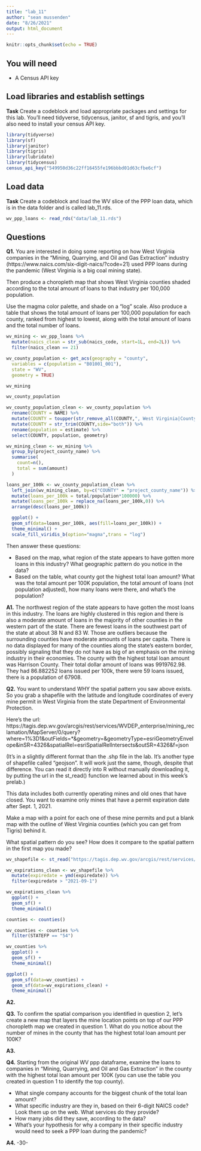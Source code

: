 ```yaml
---
title: "lab_11"
author: "sean mussenden"
date: "8/26/2021"
output: html_document
---
```


```r
knitr::opts_chunk$set(echo = TRUE)
```

## You will need

* A Census API key

## Load libraries and establish settings

**Task** Create a codeblock and load appropriate packages and settings for this lab. You'll need tidyverse, tidycensus, janitor, sf and tigris, and you'll also need to install your census API key.

```r
library(tidyverse)
library(sf)
library(janitor)
library(tigris)
library(lubridate)
library(tidycensus)
census_api_key("549950d36c22ff16455fe196bbbd01d63cfbe6cf")
```

## Load data

**Task** Create a codeblock and load the WV slice of the PPP loan data, which is in the data folder and is called lab_11.rds.

```r
wv_ppp_loans <- read_rds("data/lab_11.rds")

```

## Questions

**Q1.** You are interested in doing some reporting on how West Virginia companies in the "Mining, Quarrying, and Oil and Gas Extraction" industry (https://www.naics.com/six-digit-naics/?code=21) used PPP loans during the pandemic (West Virginia is a big coal mining state).  

Then produce a choropleth map that shows West Virginia counties shaded according to the total amount of loans to that industry per 100,000 population.

Use the magma color palette, and shade on a "log" scale. Also produce a table that shows the total amount of loans per 100,000 population for each county, ranked from highest to lowest, along with the total amount of loans and the total number of loans.

```r
wv_mining <- wv_ppp_loans %>%
  mutate(naics_clean = str_sub(naics_code, start=1L, end=2L)) %>%
  filter(naics_clean == 21)

wv_county_population <- get_acs(geography = "county", 
  variables = c(population = "B01001_001"), 
  state = "WV",
  geometry = TRUE)

wv_mining

wv_county_population

wv_county_population_clean <- wv_county_population %>%
  rename(COUNTY = NAME) %>%
  mutate(COUNTY = toupper(str_remove_all(COUNTY,", West Virginia|County"))) %>%
  mutate(COUNTY = str_trim(COUNTY,side="both")) %>%
  rename(population = estimate) %>%
  select(COUNTY, population, geometry)

wv_mining_clean <- wv_mining %>%
  group_by(project_county_name) %>%
  summarise(
    count=n(),
    total = sum(amount)
  ) 

loans_per_100k <- wv_county_population_clean %>%
  left_join(wv_mining_clean, by=c("COUNTY" = "project_county_name")) %>%
  mutate(loans_per_100k = total/population*100000) %>%
  mutate(loans_per_100k = replace_na(loans_per_100k,0)) %>%
  arrange(desc(loans_per_100k)) 

  ggplot() + 
  geom_sf(data=loans_per_100k, aes(fill=loans_per_100k)) + 
  theme_minimal() +
  scale_fill_viridis_b(option="magma",trans = "log") 

```

Then answer these questions:

* Based on the map, what region of the state appears to have gotten more loans in this industry? What geographic pattern do you notice in the data?
* Based on the table, what county got the highest total loan amount? What was the total amount per 100K population, the total amount of loans (not population adjusted), how many loans were there, and what's the population?

**A1.** The northwest region of the state appears to have gotten the most loans in this industry. The loans are highly clustered in this region and there is also a moderate amount of loans in the majority of other counties in the western part of the state. There are fewest loans in the southwest part of the state at about 38 N and 83 W. Those are outliers because the surrounding counties have moderate amounts of loans per capita. There is no data displayed for many of the counties along the state's eastern border, possibly signaling that they do not have as big of an emphasis on the mining industry in their economies. The county with the highest total loan amount was Harrison County. Their total dollar amount of loans was 9919762.98. They had 86.882252 loans issued per 100k, there were 59 loans issued, there is a population of 67908.

**Q2.** You want to understand WHY the spatial pattern you saw above exists.  So you grab a shapefile with the latitude and longitude coordinates of every mine permit in West Virginia from the state Department of Environmental Protection.

Here's the url: https://tagis.dep.wv.gov/arcgis/rest/services/WVDEP_enterprise/mining_reclamation/MapServer/0/query?where=1%3D1&outFields=*&geometry=&geometryType=esriGeometryEnvelope&inSR=4326&spatialRel=esriSpatialRelIntersects&outSR=4326&f=json

(It's in a slightly different format than the .shp file in the lab. It's another type of shapefile called "geojson".  It will work just the same, though, despite that difference. You can read it directly into R without manually downloading it, by putting the url in the st_read() function we learned about in this week's prelab.)

This data includes both currently operating mines and old ones that have closed.  You want to examine only mines that have a permit expiration date after Sept. 1, 2021.

Make a map with a point for each one of these mine permits and put a blank map with the outline of West Virginia counties (which you can get from Tigris) behind it.

What spatial pattern do you see? How does it compare to the spatial pattern in the first map you made?

```r

wv_shapefile <- st_read("https://tagis.dep.wv.gov/arcgis/rest/services/WVDEP_enterprise/mining_reclamation/MapServer/0/query?where=1%3D1&outFields=*&geometry=&geometryType=esriGeometryEnvelope&inSR=4326&spatialRel=esriSpatialRelIntersects&outSR=4326&f=json")

wv_expirations_clean <- wv_shapefile %>% 
  mutate(expiredate = ymd(expiredate)) %>%
  filter(expiredate > "2021-09-1")

wv_expirations_clean %>%
  ggplot() + 
  geom_sf() + 
  theme_minimal()

counties <- counties() 

wv_counties <- counties %>%
  filter(STATEFP == "54")

wv_counties %>%
  ggplot() + 
  geom_sf() + 
  theme_minimal()

ggplot() + 
  geom_sf(data=wv_counties) + 
  geom_sf(data=wv_expirations_clean) +
  theme_minimal()
```

**A2.**

**Q3.** To confirm the spatial comparison you identified in question 2, let's create a new map that layers the mine location points on top of our PPP choropleth map we created in question 1. What do you notice about the number of mines in the county that has the highest total loan amount per 100K?

**A3.**

**Q4.** Starting from the original WV ppp dataframe, examine the loans to companies in "Mining, Quarrying, and Oil and Gas Extraction" in the county with the highest total loan amount per 100K (you can use the table you created in question 1 to identify the top county).

* What single company accounts for the biggest chunk of the total loan amount?
* What specific industry are they in, based on their 6-digit NAICS code? Look them up on the web. What services do they provide?
* How many jobs did they save, according to the data?
* What's your hypothesis for why a company in their specific industry would need to seek a PPP loan during the pandemic?

**A4.**
-30-
